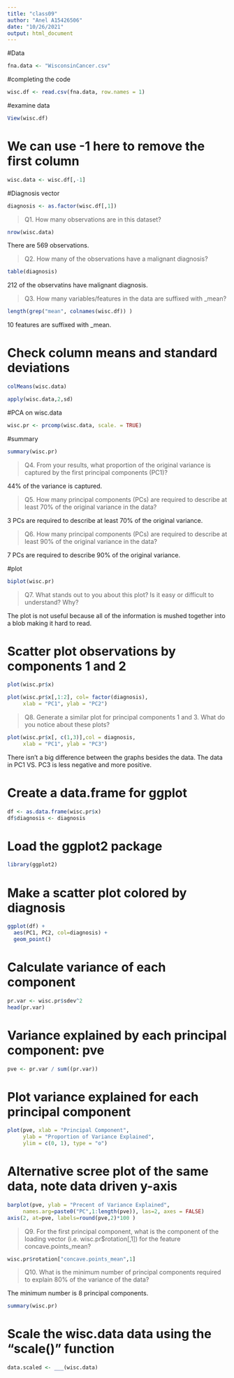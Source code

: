 ```yaml
---
title: "class09"
author: "Anel A15426506"
date: "10/26/2021"
output: html_document
---
```


#Data


```r
fna.data <- "WisconsinCancer.csv"
```

#completing the code
```r
wisc.df <- read.csv(fna.data, row.names = 1)
```

#examine data
```r
View(wisc.df)
```

# We can use -1 here to remove the first column
```r
wisc.data <- wisc.df[,-1]
```

#Diagnosis vector

```r
diagnosis <- as.factor(wisc.df[,1])
```

>Q1. How many observations are in this dataset?

```r
nrow(wisc.data)
```
There are 569 observations.


>Q2. How many of the observations have a malignant diagnosis?

```r
table(diagnosis)
```
 212 of the observatins have malignant diagnosis.

>Q3. How many variables/features in the data are suffixed with _mean?

```r
length(grep("mean", colnames(wisc.df)) )
```
10 features are suffixed with _mean.

# Check column means and standard deviations
```r
colMeans(wisc.data)
```


```r
apply(wisc.data,2,sd)
```

#PCA on wisc.data
```r
wisc.pr <- prcomp(wisc.data, scale. = TRUE)
```

#summary
```r
summary(wisc.pr)
```

>Q4. From your results, what proportion of the original variance is captured by the first principal components (PC1)?

44% of the variance is captured.

>Q5. How many principal components (PCs) are required to describe at least 70% of the original variance in the data?

3 PCs are required to describe at least 70% of the original variance.

>Q6. How many principal components (PCs) are required to describe at least 90% of the original variance in the data?

7 PCs are required to describe 90% of the original variance.

#plot
```r
biplot(wisc.pr)
```

>Q7. What stands out to you about this plot? Is it easy or difficult to understand? Why?

The plot is not useful because all of the information is mushed together into a blob making it hard to read.

# Scatter plot observations by components 1 and 2

```r
plot(wisc.pr$x)
```



```r
plot(wisc.pr$x[,1:2], col= factor(diagnosis), 
     xlab = "PC1", ylab = "PC2")
```

>Q8. Generate a similar plot for principal components 1 and 3. What do you notice about these plots?

```r
plot(wisc.pr$x[, c(1,3)],col = diagnosis, 
     xlab = "PC1", ylab = "PC3")
```
There isn't a big difference between the graphs besides the data. The data in PC1 VS. PC3 is less negative and more positive.

# Create a data.frame for ggplot
```r
df <- as.data.frame(wisc.pr$x)
df$diagnosis <- diagnosis
```


# Load the ggplot2 package
```r
library(ggplot2)
```


# Make a scatter plot colored by diagnosis
```r
ggplot(df) + 
  aes(PC1, PC2, col=diagnosis) + 
  geom_point()
```

# Calculate variance of each component
```r
pr.var <- wisc.pr$sdev^2
head(pr.var)
```

# Variance explained by each principal component: pve
```r
pve <- pr.var / sum((pr.var))
```


# Plot variance explained for each principal component
```r
plot(pve, xlab = "Principal Component", 
     ylab = "Proportion of Variance Explained", 
     ylim = c(0, 1), type = "o")
```

# Alternative scree plot of the same data, note data driven y-axis
```r
barplot(pve, ylab = "Precent of Variance Explained",
     names.arg=paste0("PC",1:length(pve)), las=2, axes = FALSE)
axis(2, at=pve, labels=round(pve,2)*100 )
```

>Q9. For the first principal component, what is the component of the loading vector (i.e. wisc.pr$rotation[,1]) for the feature concave.points_mean?

```r
wisc.pr$rotation["concave.points_mean",1]
```


>Q10. What is the minimum number of principal components required to explain 80% of the variance of the data?

The minimum number is 8 principal components.

```r
summary(wisc.pr)
```

# Scale the wisc.data data using the "scale()" function
```r
data.scaled <- ___(wisc.data)
```

